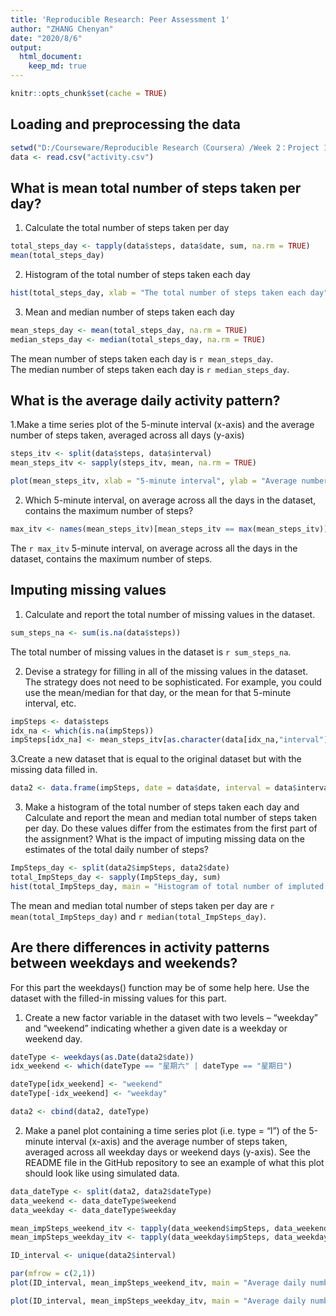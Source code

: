 ```yaml
---
title: 'Reproducible Research: Peer Assessment 1'
author: "ZHANG Chenyan"
date: "2020/8/6"
output: 
  html_document:
    keep_md: true
---
```


```r
knitr::opts_chunk$set(cache = TRUE)
```


## Loading and preprocessing the data

```r
setwd("D:/Courseware/Reproducible Research（Coursera）/Week 2：Project 1")
data <- read.csv("activity.csv")
```

## What is mean total number of steps taken per day?

1. Calculate the total number of steps taken per day

```r
total_steps_day <- tapply(data$steps, data$date, sum, na.rm = TRUE)
mean(total_steps_day)

```
2. Histogram of the total number of steps taken each day

```r
hist(total_steps_day, xlab = "The total number of steps taken each day")
```

3. Mean and median number of steps taken each day

```r
mean_steps_day <- mean(total_steps_day, na.rm = TRUE)
median_steps_day <- median(total_steps_day, na.rm = TRUE)
```
The mean number of steps taken each day is `r mean_steps_day`.  
The median number of steps taken each day is `r median_steps_day`.  


## What is the average daily activity pattern?

1.Make a time series plot of the 5-minute interval (x-axis) and the average number of steps taken, averaged across all days (y-axis)

```r
steps_itv <- split(data$steps, data$interval)
mean_steps_itv <- sapply(steps_itv, mean, na.rm = TRUE)

plot(mean_steps_itv, xlab = "5-minute interval", ylab = "Average number of steps", type = "l")

```

2. Which 5-minute interval, on average across all the days in the dataset, contains the maximum number of steps?

```r
max_itv <- names(mean_steps_itv)[mean_steps_itv == max(mean_steps_itv)]
```
The `r max_itv` 5-minute interval, on average across all the days in the dataset, contains the maximum number of steps.


## Imputing missing values

1. Calculate and report the total number of missing values in the dataset.

```r
sum_steps_na <- sum(is.na(data$steps))
```

The total number of missing values in the dataset is `r sum_steps_na`.


2. Devise a strategy for filling in all of the missing values in the dataset. The strategy does not need to be sophisticated. For example, you could use the mean/median for that day, or the mean for that 5-minute interval, etc.

```r
impSteps <- data$steps
idx_na <- which(is.na(impSteps))
impSteps[idx_na] <- mean_steps_itv[as.character(data[idx_na,"interval"])]
```


3.Create a new dataset that is equal to the original dataset but with the missing data filled in.

```r
data2 <- data.frame(impSteps, date = data$date, interval = data$interval)
```

3. Make a histogram of the total number of steps taken each day and Calculate and report the mean and median total number of steps taken per day. Do these values differ from the  estimates from the first part of the assignment? What is the impact of imputing missing data on the estimates of the total daily number of steps?

```r
ImpSteps_day <- split(data2$impSteps, data2$date)
total_ImpSteps_day <- sapply(ImpSteps_day, sum)
hist(total_ImpSteps_day, main = "Histogram of total number of impluted steps taken each day", xlab = "Number of steps")
```

The mean and median total number of steps taken per day are `r mean(total_ImpSteps_day)` and `r median(total_ImpSteps_day)`.


## Are there differences in activity patterns between weekdays and weekends?

For this part the \color{red}{\verb|weekdays()|}weekdays() function may be of some help here. Use the dataset with the filled-in missing values for this part.

1. Create a new factor variable in the dataset with two levels – “weekday” and “weekend” indicating whether a given date is a weekday or weekend day.

```r
dateType <- weekdays(as.Date(data2$date))
idx_weekend <- which(dateType == "星期六" | dateType == "星期日")

dateType[idx_weekend] <- "weekend"
dateType[-idx_weekend] <- "weekday"

data2 <- cbind(data2, dateType)

```

2. Make a panel plot containing a time series plot (i.e. \color{red}{\verb|type = "l"|}type = "l") of the 5-minute interval (x-axis) and the average number of steps taken, averaged across all weekday days or weekend days (y-axis). See the README file in the GitHub repository to see an example of what this plot should look like using simulated data.

```r
data_dateType <- split(data2, data2$dateType)
data_weekend <- data_dateType$weekend
data_weekday <- data_dateType$weekday

mean_impSteps_weekend_itv <- tapply(data_weekend$impSteps, data_weekend$interval, mean)
mean_impSteps_weekday_itv <- tapply(data_weekday$impSteps, data_weekday$interval, mean)

ID_interval <- unique(data2$interval)

par(mfrow = c(2,1))
plot(ID_interval, mean_impSteps_weekend_itv, main = "Average daily number of steps on weekends", xlab = "interval", ylab = "number of steps", type = "l", col = "blue")

plot(ID_interval, mean_impSteps_weekday_itv, main = "Average daily number of steps on weekdays", xlab = "interval", ylab = "number of steps", type = "l", col = "blue")

```
